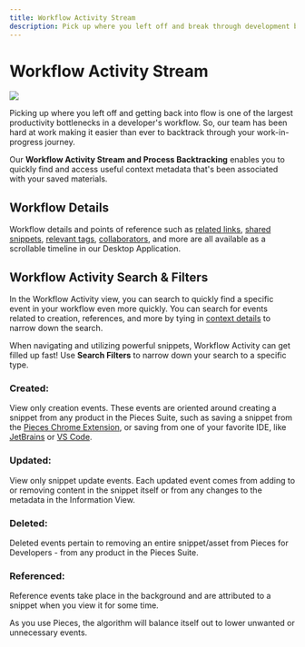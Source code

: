 ```yaml
---
title: Workflow Activity Stream
description: Pick up where you left off and break through development bottlenecks faster with Workflow Activity Stream.
---
```



<link rel="canonical" href="https://docs.pieces.app/features/workflow-activity" />

# Workflow Activity Stream

![](https://storage.googleapis.com/pieces_static_resources/pfd_wiki/WORKFLOW_ACTIVITY.gif)

Picking up where you left off and getting back into flow is one of the largest productivity bottlenecks in a developer's workflow. So, our team has been hard at work making it easier than ever to backtrack through your work-in-progress journey.

Our **Workflow Activity Stream and Process Backtracking** enables you to quickly find and access useful context metadata that's been associated with your saved materials.

## Workflow Details
Workflow details and points of reference such as <a target="_blank" href="/learn/features/auto-enrichment">related links</a>, <a target="_blank" href="/learn/features/one-click-snippet-sharing">shared snippets</a>, <a target="_blank" href="/learn/features/auto-enrichment#tags">relevant tags</a>, <a target="_blank" href="/learn/features/auto-enrichment#related-people">collaborators</a>, and more are all available as a scrollable timeline in our Desktop Application.

## Workflow Activity Search & Filters
In the Workflow Activity view, you can search to quickly find a specific event in your workflow even more quickly. You can search for events related to creation, references, and more by tying in <a target="_blank" href={pieces_app.links.internal.context_awareness_engine.origin_details}>context details</a> to narrow down the search.

When navigating and utilizing powerful snippets, Workflow Activity can get filled up fast! Use **Search Filters** to narrow down your search to a specific type.

### Created:
View only creation events. These events are oriented around creating a snippet from any product in the Pieces Suite, such as saving a snippet from the <a target="_blank" href={pieces_app.links.extensions.chrome}>Pieces Chrome Extension</a>, or saving from one of your favorite IDE, like <a target="_blank" href={pieces_app.links.extensions.jetbrains}>JetBrains</a> or <a target="_blank" href={pieces_app.links.extensions.vscode}>VS Code</a>.

### Updated:
View only snippet update events. Each updated event comes from adding to or removing content in the snippet itself or from any changes to the metadata in the Information View.

### Deleted:
Deleted events pertain to removing an entire snippet/asset from Pieces for Developers - from any product in the Pieces Suite.

### Referenced:
Reference events take place in the background and are attributed to a snippet when you view it for some time.

As you use Pieces, the algorithm will balance itself out to lower unwanted or unnecessary events.
